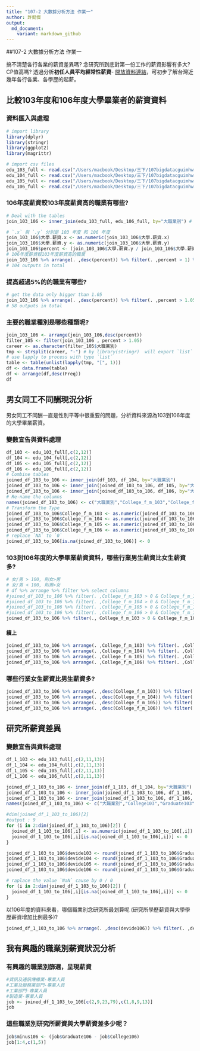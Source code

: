 ```yaml
---
title: "107-2 大數據分析方法 作業一"
author: 許懿傑
output:
  md_document:
    variant: markdown_github
---
```


##107-2 大數據分析方法 作業一

搞不清楚各行各業的薪資差異嗎? 念研究所到底對第一份工作的薪資影響有多大? CP值高嗎? 透過分析**初任人員平均經常性薪資**- [開放資料連結](https://data.gov.tw/dataset/6647)，可初步了解台灣近幾年各行各業、各學歷的起薪。

## 比較103年度和106年度大學畢業者的薪資資料

### 資料匯入與處理
```r
# import library
library(dplyr)
library(stringr)
library(ggplot2)
library(magrittr)

# import csv files
edu_103_full <- read.csv("/Users/macbook/Desktop/三下/107bigdatacguimhw1-jason19970210/Input/103年各教育程度別初任人員經常性薪資─按大職類分.csv",stringsAsFactors = F)
edu_104_full <- read.csv("/Users/macbook/Desktop/三下/107bigdatacguimhw1-jason19970210/Input/104年各教育程度別初任人員經常性薪資─按大職類分.csv",stringsAsFactors = F)
edu_105_full <- read.csv("/Users/macbook/Desktop/三下/107bigdatacguimhw1-jason19970210/Input/105年各教育程度別初任人員每人每月經常性薪資─按大職類分.csv",stringsAsFactors = F)
edu_106_full <- read.csv("/Users/macbook/Desktop/三下/107bigdatacguimhw1-jason19970210/Input/106年各教育程度別初任人員每人每月經常性薪資─按大職類分.csv",stringsAsFactors = F)
```

### 106年度薪資較103年度薪資高的職業有哪些? 
```r
# Deal with the tables
join_103_106 <- inner_join(edu_103_full, edu_106_full, by="大職業別") # Data Combine

# `.x` 與 `.y` 分別是 103 年度 和 106 年度
join_103_106$大學.薪資.x <- as.numeric(join_103_106$大學.薪資.x)
join_103_106$大學.薪資.y <- as.numeric(join_103_106$大學.薪資.y)
join_103_106$percent <- (join_103_106$大學.薪資.y / join_103_106$大學.薪資.x)
# 106年度薪資較103年度薪資高的職業
join_103_106 %>% arrange(. ,desc(percent)) %>% filter(. ,percent > 1) %>% select(.,2)
# 104 outputs in total
```

### 提高超過5%的的職業有哪些? 
```r
# get the data only bigger than 1.05
join_103_106 %>% arrange(. ,desc(percent)) %>% filter(. ,percent > 1.05) %>% select(.,2)
# 58 outputs in total
```

### 主要的職業種別是哪些種類呢?
```r
join_103_106 <- arrange(join_103_106,desc(percent))
filter_105 <- filter(join_103_106 , percent > 1.05)
career <- as.character(filter_105$大職業別)
tmp <- strsplit(career, "-") # by library(stringr)  will export `list` type
# use lapply to process with type `list`
table <- table(unlist(lapply(tmp, "[", 1)))
df <- data.frame(table)
df <- arrange(df,desc(Freq))
df
```

## 男女同工不同酬現況分析

男女同工不同酬一直是性別平等中很重要的問題，分析資料來源為103到106年度的大學畢業薪資。

### 變數宣告與資料處理
```r
df_103 <- edu_103_full[,c(2,12)]
df_104 <- edu_104_full[,c(2,12)]
df_105 <- edu_105_full[,c(2,12)]
df_106 <- edu_106_full[,c(2,12)]
# Combine tables
joined_df_103_to_106 <- inner_join(df_103, df_104, by="大職業別")
joined_df_103_to_106 <- inner_join(joined_df_103_to_106, df_105, by="大職業別")
joined_df_103_to_106 <- inner_join(joined_df_103_to_106, df_106, by="大職業別")
# Re-name the columns
names(joined_df_103_to_106) <- c("大職業別","College_f_m_103","College_f_m_104","College_f_m_105","College_f_m_106")
# Transform the Type
joined_df_103_to_106$College_f_m_103 <- as.numeric(joined_df_103_to_106$College_f_m_103)
joined_df_103_to_106$College_f_m_104 <- as.numeric(joined_df_103_to_106$College_f_m_104)
joined_df_103_to_106$College_f_m_105 <- as.numeric(joined_df_103_to_106$College_f_m_105)
joined_df_103_to_106$College_f_m_106 <- as.numeric(joined_df_103_to_106$College_f_m_106)
# replace `NA` to `0`
joined_df_103_to_106[is.na(joined_df_103_to_106)] <- 0
```

### 103到106年度的大學畢業薪資資料，哪些行業男生薪資比女生薪資多?
```r
# 女/男 > 100, 則女>男
# 女/男 < 100, 則男>女
# df %>% arrange %>% filter %>% select columns
#joined_df_103_to_106 %>% filter(. ,College_f_m_103 > 0 & College_f_m_103 < 100) %>% select(1,College_f_m_103)
#joined_df_103_to_106 %>% filter(. ,College_f_m_104 > 0 & College_f_m_104 < 100) %>% select(1,College_f_m_104)
#joined_df_103_to_106 %>% filter(. ,College_f_m_105 > 0 & College_f_m_105 < 100) %>% select(1,College_f_m_105)
#joined_df_103_to_106 %>% filter(. ,College_f_m_106 > 0 & College_f_m_106 < 100) %>% select(1,College_f_m_106)
joined_df_103_to_106 %>% filter(., College_f_m_103 > 0 & College_f_m_104 > 0, College_f_m_105 > 0, College_f_m_106 > 0,College_f_m_103 < 100 & College_f_m_104 < 100, College_f_m_105 < 100, College_f_m_106 < 100)

```
#### 續上
```r
joined_df_103_to_106 %>% arrange(. ,College_f_m_103) %>% filter(. ,College_f_m_103 > 0 & College_f_m_103 < 100) %>% select(1,College_f_m_103) %>% head(10)
joined_df_103_to_106 %>% arrange(. ,College_f_m_104) %>% filter(. ,College_f_m_104 > 0 & College_f_m_104 < 100) %>% select(1,College_f_m_104) %>% head(10)
joined_df_103_to_106 %>% arrange(. ,College_f_m_105) %>% filter(. ,College_f_m_105 > 0 & College_f_m_105 < 100) %>% select(1,College_f_m_105) %>% head(10)
joined_df_103_to_106 %>% arrange(. ,College_f_m_106) %>% filter(. ,College_f_m_106 > 0 & College_f_m_106 < 100) %>% select(1,College_f_m_106) %>% head(10)
```

### 哪些行業女生薪資比男生薪資多? 
```r
joined_df_103_to_106 %>% arrange(. ,desc(College_f_m_103)) %>% filter(. ,College_f_m_103 > 100.00) %>% select(1,College_f_m_103) %>% head(10)
joined_df_103_to_106 %>% arrange(. ,desc(College_f_m_104)) %>% filter(. ,College_f_m_104 > 100.00) %>% select(1,College_f_m_104) %>% head(10)
joined_df_103_to_106 %>% arrange(. ,desc(College_f_m_105)) %>% filter(. ,College_f_m_105 > 100.00) %>% select(1,College_f_m_105) %>% head(10)
joined_df_103_to_106 %>% arrange(. ,desc(College_f_m_106)) %>% filter(. ,College_f_m_106 > 100.00) %>% select(1,College_f_m_106) %>% head(10)
```

## 研究所薪資差異

### 變數宣告與資料處理
```r
df_1_103 <- edu_103_full[,c(2,11,13)]
df_1_104 <- edu_104_full[,c(2,11,13)]
df_1_105 <- edu_105_full[,c(2,11,13)]
df_1_106 <- edu_106_full[,c(2,11,13)]

joined_df_1_103_to_106 <- inner_join(df_1_103, df_1_104, by="大職業別")
joined_df_1_103_to_106 <- inner_join(joined_df_1_103_to_106, df_1_105, by="大職業別")
joined_df_1_103_to_106 <- inner_join(joined_df_1_103_to_106, df_1_106, by="大職業別")
names(joined_df_1_103_to_106) <- c("大職業別","College103","Graduate103","College104","Graduate104","College105","Graduate105","College106","Graduate106")

#dim(joined_df_1_103_to_106)[2] 
#output : 9
for (i in 2:dim(joined_df_1_103_to_106)[2]) {
  joined_df_1_103_to_106[,i] <- as.numeric(joined_df_1_103_to_106[,i])
  joined_df_1_103_to_106[,i][is.na(joined_df_1_103_to_106[,i])] <- 0
}

joined_df_1_103_to_106$devide103 <- round(joined_df_1_103_to_106$Graduate103 / joined_df_1_103_to_106$College103, 2)
joined_df_1_103_to_106$devide104 <- round(joined_df_1_103_to_106$Graduate104 / joined_df_1_103_to_106$College104, 2)
joined_df_1_103_to_106$devide105 <- round(joined_df_1_103_to_106$Graduate105 / joined_df_1_103_to_106$College105, 2)
joined_df_1_103_to_106$devide106 <- round(joined_df_1_103_to_106$Graduate106 / joined_df_1_103_to_106$College106, 2)

# raplace the value `NaN` cause by 0 / 0
for (i in 2:dim(joined_df_1_103_to_106)[2]) {
  joined_df_1_103_to_106[,i][is.na(joined_df_1_103_to_106[,i])] <- 0
}
```

以106年度的資料來看，哪個職業別念研究所最划算呢 (研究所學歷薪資與大學學歷薪資增加比例最多)?
 
```r
joined_df_1_103_to_106 %>% arrange(. ,desc(devide106)) %>% filter(. ,devide106 > 0) %>% select("大職業別","devide106") %>%head(10)
```

## 我有興趣的職業別薪資狀況分析

### 有興趣的職業別篩選，呈現薪資
```r
#資訊及通訊傳播業-專業人員
#工業及服務業部門-專業人員
#工業部門-專業人員
#製造業-專業人員
job <- joined_df_1_103_to_106[c(2,9,23,79),c(1,8,9,13)]
job
```

### 這些職業別研究所薪資與大學薪資差多少呢？
```r
job$minus106 <- (job$Graduate106 - job$College106)
job[1:4,c(1,5)]
```

